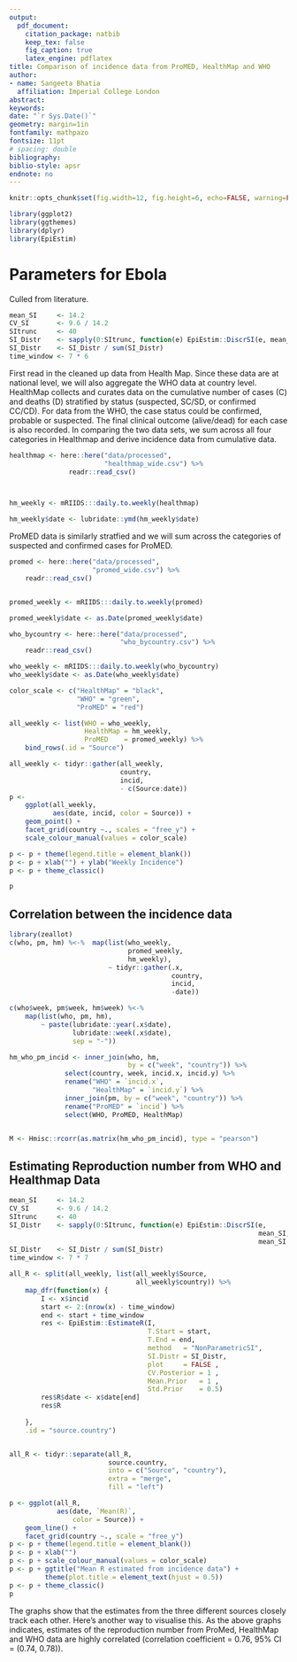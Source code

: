```yaml
---
output: 
  pdf_document:
    citation_package: natbib
    keep_tex: false
    fig_caption: true
    latex_engine: pdflatex
title: Comparison of incidence data from ProMED, HealthMap and WHO
author:
- name: Sangeeta Bhatia
  affiliation: Imperial College London
abstract: 
keywords: 
date: "`r Sys.Date()`"
geometry: margin=1in
fontfamily: mathpazo
fontsize: 11pt
# spacing: double
bibliography: 
biblio-style: apsr
endnote: no
---
```

```r
knitr::opts_chunk$set(fig.width=12, fig.height=6, echo=FALSE, warning=FALSE, message=FALSE, fig.path = "figures/")
```

```r
library(ggplot2)
library(ggthemes)
library(dplyr)
library(EpiEstim)


```

# Parameters for Ebola

Culled from literature.

```r

mean_SI     <- 14.2
CV_SI       <- 9.6 / 14.2
SItrunc     <- 40
SI_Distr    <- sapply(0:SItrunc, function(e) EpiEstim::DiscrSI(e, mean_SI, mean_SI * CV_SI))
SI_Distr    <- SI_Distr / sum(SI_Distr)
time_window <- 7 * 6

```


First read in the cleaned up data from Health Map. Since these data
are at national level, we will also aggregate the WHO data at country
level. HealthMap collects and curates data on the cumulative number
of cases (C) and deaths (D) stratified by status (suspected, SC/SD, or
confirmed CC/CD). For data from the WHO, the case status could be
confirmed, probable or suspected. The final clinical outcome (alive/dead)
for each case is also recorded. In comparing the two data sets, we sum
across all four categories in Healthmap and derive incidence data from
cumulative data.

```r
healthmap <- here::here("data/processed",
                        "healthmap_wide.csv") %>%
               readr::read_csv() 



hm_weekly <- mRIIDS:::daily.to.weekly(healthmap)

hm_weekly$date <- lubridate::ymd(hm_weekly$date)

```

ProMED data is similarly stratfied and we will sum across the
categories of suspected and confirmed cases for ProMED.

```r

promed <- here::here("data/processed",
                     "promed_wide.csv") %>%
    readr::read_csv()


promed_weekly <- mRIIDS:::daily.to.weekly(promed)

promed_weekly$date <- as.Date(promed_weekly$date)

```


```r

who_bycountry <- here::here("data/processed",
                            "who_bycountry.csv") %>%
    readr::read_csv()

who_weekly <- mRIIDS:::daily.to.weekly(who_bycountry)   
who_weekly$date <- as.Date(who_weekly$date)

```


```r

color_scale <- c("HealthMap" = "black",
                 "WHO" = "green",
                 "ProMED" = "red")

all_weekly <- list(WHO = who_weekly,
                   HealthMap = hm_weekly,
                   ProMED    = promed_weekly) %>%
    bind_rows(.id = "Source")

all_weekly <- tidyr::gather(all_weekly,
                            country,
                            incid,
                            - c(Source:date))
p <- 
    ggplot(all_weekly,
           aes(date, incid, color = Source)) +
    geom_point() +
    facet_grid(country ~., scales = "free_y") +
    scale_colour_manual(values = color_scale)

p <- p + theme(legend.title = element_blank())
p <- p + xlab("") + ylab("Weekly Incidence")
p <- p + theme_classic()

p

```

## Correlation between the incidence data

```r
library(zeallot)
c(who, pm, hm) %<-%  map(list(who_weekly,
                              promed_weekly,
                              hm_weekly),
                         ~ tidyr::gather(.x,
                                         country,
                                         incid,
                                         -date))

c(who$week, pm$week, hm$week) %<-%
    map(list(who, pm, hm),
        ~ paste(lubridate::year(.x$date),
                lubridate::week(.x$date),
                sep = "-"))

hm_who_pm_incid <- inner_join(who, hm,
                              by = c("week", "country")) %>%
              select(country, week, incid.x, incid.y) %>%
              rename("WHO" = `incid.x`,
                     "HealthMap" = `incid.y`) %>%
              inner_join(pm, by = c("week", "country")) %>%
              rename("ProMED" = `incid`) %>%
              select(WHO, ProMED, HealthMap)


M <- Hmisc::rcorr(as.matrix(hm_who_pm_incid), type = "pearson")

```

## Estimating Reproduction number from WHO and Healthmap Data

```r
mean_SI     <- 14.2
CV_SI       <- 9.6 / 14.2
SItrunc     <- 40
SI_Distr    <- sapply(0:SItrunc, function(e) EpiEstim::DiscrSI(e,
                                                               mean_SI,
                                                               mean_SI * CV_SI))
SI_Distr    <- SI_Distr / sum(SI_Distr)
time_window <- 7 * 7
```


```r
all_R <- split(all_weekly, list(all_weekly$Source,
                                all_weekly$country)) %>%
    map_dfr(function(x) {
        I <- x$incid
        start <- 2:(nrow(x) - time_window)
        end <- start + time_window
        res <- EpiEstim::EstimateR(I,
                                   T.Start = start,
                                   T.End = end,
                                   method   = "NonParametricSI",
                                   SI.Distr = SI_Distr,
                                   plot     = FALSE ,
                                   CV.Posterior = 1 ,
                                   Mean.Prior   = 1 ,
                                   Std.Prior    = 0.5)
        res$R$date <- x$date[end]
        res$R
                                   
    },
    .id = "source.country")


all_R <- tidyr::separate(all_R,
                         source.country,
                         into = c("Source", "country"),
                         extra = "merge",
                         fill = "left")


```   


```r

p <- ggplot(all_R,
            aes(date, `Mean(R)`,
                color = Source)) +
    geom_line() +
    facet_grid(country ~., scale = "free_y")
p <- p + theme(legend.title = element_blank())
p <- p + xlab("")
p <- p + scale_colour_manual(values = color_scale)
p <- p + ggtitle("Mean R estimated from incidence data") +
         theme(plot.title = element_text(hjust = 0.5))
p <- p + theme_classic()
p

```

The graphs show that the estimates from the three different sources
closely track each other. Here's another way to visualise this.
As the above graphs indicates, estimates of the reproduction number
from ProMed, HealthMap and WHO data are highly correlated (correlation
coefficient = 0.76, 95% CI = (0.74, 0.78)).

